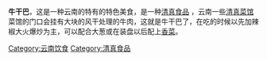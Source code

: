 {{copyedit|time=2012-03-11T03:53:26+00:00}}
{{unreferenced|time=2012-03-11T03:53:26+00:00}}
'''牛干巴'''，这是一种云南的特有的特色美食，是一种[[清真食品|清真食品]] ，云南一些[[清真菜馆|清真菜馆]]菜馆的门口会挂有大块的风干处理的牛肉，这就是牛干巴了，在吃的时候以先加辣椒大火爆炒为主，可以配合大葱或在装盘以后配上[[香菜|香菜]]。

[[Category:云南饮食|Category:云南饮食]]
[[Category:清真食品|Category:清真食品]]
